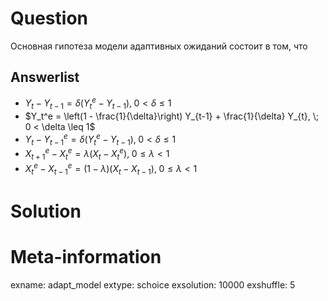 Question
========
Основная гипотеза модели адаптивных ожиданий состоит в том, что 

Answerlist
----------
* $Y_t - Y_{t-1} = \delta (Y_t^e - Y_{t-1}), \; 0 < \delta \leq 1$
* $Y_t^e = \left(1 - \frac{1}{\delta}\right) Y_{t-1} + \frac{1}{\delta} Y_{t}, \; 0 < \delta \leq 1$
* $Y_t - Y_{t-1}^e = \delta (Y_t^e - Y_{t-1}), \; 0 < \delta \leq 1$
* $X_{t+1}^e - X_{t}^e = \lambda (X_{t} - X_{t}^e), \; 0 \leq \lambda < 1$
* $X_t^e - X_{t-1}^e = (1-\lambda) (X_t - X_{t-1}), \; 0 \leq \lambda < 1$


Solution
========


Meta-information
================
exname: adapt_model
extype: schoice
exsolution: 10000
exshuffle: 5
